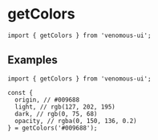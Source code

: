 
# getColors

```tsx
import { getColors } from 'venomous-ui';
```

## Examples

```tsx
import { getColors } from 'venomous-ui';

const {
  origin, // #009688
  light, // rgb(127, 202, 195)
  dark, // rgb(0, 75, 68)
  opacity, // rgba(0, 150, 136, 0.2)
} = getColors('#009688');
```
